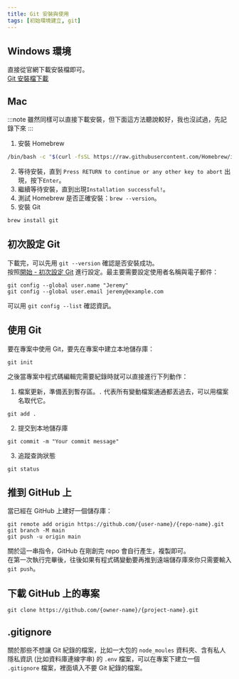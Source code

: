 ```yaml
---
title: Git 安裝與使用
tags: [初始環境建立, git]
---
```

## Windows 環境
直接從官網下載安裝檔即可。  
[Git 安裝檔下載](https://git-scm.com/)  

## Mac
:::note
雖然同樣可以直接下載安裝，但下面這方法聽說較好，我也沒試過，先記錄下來
:::
1. 安裝 Homebrew
```bash
/bin/bash -c "$(curl -fsSL https://raw.githubusercontent.com/Homebrew/install/HEAD/install.sh)"
```
2. 等待安裝，直到 `Press RETURN to continue or any other key to abort` 出現，按下`Enter`。
3. 繼續等待安裝，直到出現`Installation successful!`。
4. 測試 Homebrew 是否正確安裝：`brew --version`。
5. 安裝 Git
```bash
brew install git
```

## 初次設定 Git
下載完，可以先用 `git --version` 確認是否安裝成功。  
按照[開始 - 初次設定 Git](https://git-scm.com/book/zh-tw/v2/%E9%96%8B%E5%A7%8B-%E5%88%9D%E6%AC%A1%E8%A8%AD%E5%AE%9A-Git) 進行設定。最主要需要設定使用者名稱與電子郵件：
```git
git config --global user.name "Jeremy"
git config --global user.email jeremy@example.com
```
可以用 `git config --list` 確認資訊。

## 使用 Git
要在專案中使用 Git，要先在專案中建立本地儲存庫：
```git
git init​
```
之後當專案中程式碼編輯完需要紀錄時就可以直接進行下列動作：  
1. 檔案更新，準備丟到暫存區。`.` 代表所有變動檔案通通都丟過去，可以用檔案名取代它。
```git
git add .
```
2. 提交到本地儲存庫
```git
git commit -m "Your commit message"
```
3. 追蹤查詢狀態
```git
git status​
```

## 推到 GitHub 上
當已經在 GitHub 上建好一個儲存庫：
```git
git remote add origin https://github.com/{user-name}/{repo-name}.git
git branch -M main
git push -u origin main
```
關於這一串指令，GitHub 在剛創完 repo 會自行產生，複製即可。  
在第一次執行完畢後，往後如果有程式碼變動要再推到遠端儲存庫來你只需要輸入`git push`。

## 下載 GitHub 上的專案
```git
git clone https://github.com/{owner-name}/{project-name}.git
```

## .gitignore
關於那些不想讓 Git 紀錄的檔案，比如一大包的 `node_moules` 資料夾、含有私人隱私資訊 (比如資料庫連線字串) 的 `.env` 檔案，可以在專案下建立一個 `.gitignore` 檔案，裡面填入不要 Git 紀錄的檔案。